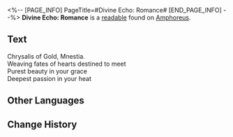<%-- [PAGE_INFO]
PageTitle=#Divine Echo: Romance#
[END_PAGE_INFO] --%>
{{Readable Infobox
|id           = 508
|partIds      = 190832
|title        = 
|image        = Item Divine Echo- Romance.png
|world        = Amphoreus
|parts        = 1
|author       = <!--to be added-->
|description  = A memory left by a Titan's Miracle. Only those who have received divine blessings can hear such holy resonance... Listen, the golden thread nymphs exchange poems of love.
|part1        = Divine Echo: Romance
|source1      = {{cx|Source missing}}
|characters   = 
|factions     = 
}}
'''Divine Echo: Romance''' is a [[readable]] found on [[Amphoreus]].
<!--
==Location==
{{Map Embed|<map name>|<marker id>}}
-->
==Text==
Chrysalis of Gold, Mnestia.<br />Weaving fates of hearts destined to meet<br />Purest beauty in your grace<br />Deepest passion in your heat

<!--
==Trivia==
* 
-->
==Other Languages==
{{Other Languages
|en   = Divine Echo: Romance
|zhs  = 神性的回响：浪漫
|zht  = 神性的迴響：浪漫
|ja   = 神性の反響：浪漫
|ko   = 신성의 메아리: 낭만
|es   = Eco divino: el Romance
|fr   = Écho divin&nbsp;: Romance
|ru   = Отголосок божественности: Романтика
|th   = แว่วเสียงศักดิ์สิทธิ์: จินตนิยม
|vi   = Tiếng Vọng Thần Tính: Lãng Mạn
|de   = Göttliches Echo: Romanze
|id   = Gema Ilahi: Romansa
|pt   = Eco Divino: Romance
}}

==Change History==
{{Change History|3.1}}
